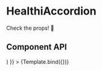 
<Meta title='Components/HealthiAccordion' component={HealthiAccordion} />

# HealthiAccordion

Check the props! 👋 <br />

## Component API

<Props />


<Canvas>
  <Story
    name='HealthiAccordion'
    args={{
      medTitle:
        'Tramadol + Paracetamol, 37.5 mg + 325 mg, Comprimido efervescente, Fita termossoldada',
      medAmount: '',
      dailyRoutine: '3 por dia',
      accordionDetails:
        'Lorem ipsum dolor sit amet, consectetur adipiscing elit. Aliquam lacinia dui augue, vitae pulvinar leo pretium at. Nunc est mauris, ultrices eu elit quis, rhoncus facilisis velit. Praesent auctor eu sapien sed ultricies. Fusce at tellus varius, pharetra dolor non, feugiat ipsum. Mauris sodales enim nulla, ac pharetra massa porttitor in. Ut id faucibus eros. Morbi pretium sed sapien sit amet scelerisque. Maecenas feugiat gravida fermentum. Aliquam malesuada ligula id lectus facilisis finibus. Pellentesque consequat nibh ut porttitor volutpat. Vestibulum ante ipsum primis in faucibus orci luctus et ultrices posuere cubilia curae; Praesent eget turpis id ligula ultricies rhoncus vitae at lacus. Sed efficitur auctor nibh sed maximus. Duis ullamcorper quam in fringilla egestas. Vestibulum mattis varius ante at blandit. Phasellus felis erat, sollicitudin at sodales id, auctor at ligula.',
      dropdownButton: '',
      sideIcons: (
        <>
          <CancelIcon style={{ color: '#04a0aa' }} className='my-auto mx-3'></CancelIcon>
        </>
      )
    }}
  >
    {Template.bind({})}
  </Story>
</Canvas>

